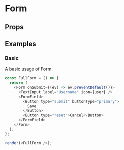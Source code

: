 
<Meta title="Form" />

# Form

<Description of="Form" />

## Props

<Props of="Form" />

## Examples

### Basic

A basic usage of Form.

```js live withRender
const FullForm = () => {
  return (
    <Form onSubmit={(ev) => ev.preventDefault()}>
      <TextInput label="Username" icon={user} />
      <FormField>
        <Button type="submit" buttonType="primary">
          Save
        </Button>
        <Button type="reset">Cancel</Button>
      </FormField>
    </Form>
  );
};

render(<FullForm />);
```
